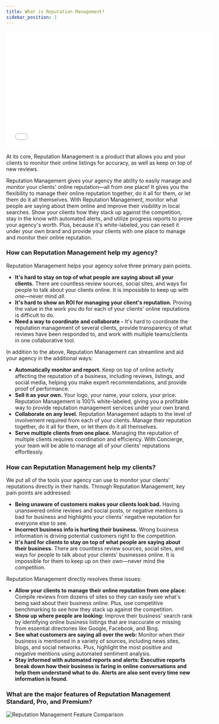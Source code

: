 ```yaml
---
title: What is Reputation Management?
sidebar_position: 1
---
```


<iframe src="//www.youtube-nocookie.com/embed/-Pu6nmKOsK0" width="560" height="315" frameBorder="0" allowFullScreen="true"></iframe>

At its core, Reputation Management is a product that allows you and your clients to monitor their online listings for accuracy, as well as keep on top of new reviews.

Reputation Management gives your agency the ability to easily manage and monitor your clients' online reputation—all from one place! It gives you the flexibility to manage their online reputation together, do it all for them, or let them do it all themselves. With Reputation Management, monitor what people are saying about them online and improve their visibility in local searches. Show your clients how they stack up against the competition, stay in the know with automated alerts, and utilize progress reports to prove your agency's worth. Plus, because it's white-labeled, you can resell it under your own brand and provide your clients with one place to manage and monitor their online reputation.

### How can Reputation Management help my agency?

Reputation Management helps your agency solve three primary pain points.

- **It's hard to stay on top of what people are saying about all your clients.** There are countless review sources, social sites, and ways for people to talk about your clients online. It is impossible to keep up with *one*—never mind *all*.
- **It's hard to show an ROI for managing your client's reputation.** Proving the value in the work you do for each of your clients' online reputations is difficult to do.
- **Need a way to coordinate and collaborate -** It's hard to coordinate the reputation management of several clients, provide transparency of what reviews have been responded to, and work with multiple teams/clients in one collaborative tool.

In addition to the above, Reputation Management can streamline and aid your agency in the additional ways:

- **Automatically monitor and report.** Keep on top of online activity affecting the reputation of a business, including reviews, listings, and social media, helping you make expert recommendations, and provide proof of performance.
- **Sell it as your own.** Your logo, your name, your colors, your price. Reputation Management is 100% white-labeled, giving you a profitable way to provide reputation management services under your own brand.
- **Collaborate on any level.** Reputation Management adapts to the level of involvement required from each of your clients. Manage their reputation together, do it all for them, or let them do it all themselves.
- **Serve multiple clients from one place.** Managing the reputation of multiple clients requires coordination and efficiency. With Concierge, your team will be able to manage all of your clients' reputations effortlessly.

### How can Reputation Management help my clients?

We put all of the tools your agency can use to monitor your clients' reputations directly in their hands. Through Reputation Management, key pain points are addressed:

- **Being unaware of customers makes your clients look bad.** Having unanswered online reviews and social posts, or negative mentions is bad for business and highlights your clients' negative reputation for everyone else to see.
- **Incorrect business info is hurting their business.** Wrong business information is driving potential customers right to the competition.
- **It's hard for clients to stay on top of what people are saying about their business.** There are countless review sources, social sites, and ways for people to talk about your clients' businesses online. It is impossible for them to keep up on their own—never mind the competition.

Reputation Management directly resolves these issues:

- **Allow your clients to manage their online reputation from one place:** Compile reviews from dozens of sites so they can easily see what's being said about their business online. Plus, use competitive benchmarking to see how they stack up against the competition.
- **Show up where people are looking:** Improve their business' search rank by identifying online business listings that are inaccurate or missing from essential directories like Google, Facebook, and Bing.
- **See what customers are saying all over the web:** Monitor when their business is mentioned in a variety of sources, including news sites, blogs, and social networks. Plus, highlight the most positive and negative mentions using automated sentiment analysis.
- **Stay informed with automated reports and alerts: Executive reports break down how their business is faring in online conversations and help them understand what to do. Alerts are also sent every time new information is found.**

### What are the major features of Reputation Management Standard, Pro, and Premium?

![Reputation Management Feature Comparison](./img/img-features.jpg)